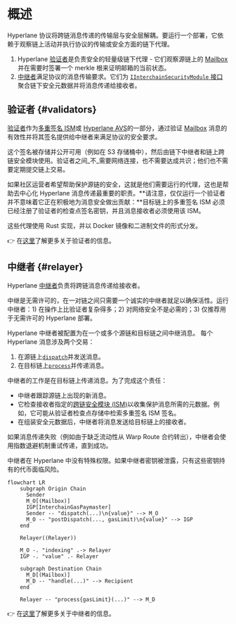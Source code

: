 # 概述

Hyperlane 协议将跨链消息传递的传输层与安全层解耦。要运行一个部署，它依赖于观察链上活动并执行协议的传输或安全方面的链下代理。

1. Hyperlane [验证者](#validator)是负责安全的轻量级链下代理 - 它们观察源链上的 [Mailbox](docs/protocol/mailbox.mdx) 并在需要时签署一个 merkle 根来证明邮箱的当前状态。
2. [中继者](#relayer)满足协议的消息传输要求。它们为 [`IInterchainSecurityModule` 接口](/docs/protocol/ISM/modular-security.mdx)聚合链下安全元数据并将消息传递给接收者。

## 验证者 {#validators}

[验证者](docs/protocol/agents/validators.mdx)作为[多重签名 ISM](docs/protocol/ISM/multisig-ISM.mdx)或 [Hyperlane AVS](docs/protocol/economic-security/hyperlane-avs.mdx)的一部分，通过验证 [Mailbox](docs/protocol/mailbox.mdx) 消息的有效性并将其签名提供给中继者来满足协议的安全要求。

这个签名被存储并公开可用（例如在 S3 存储桶中），然后由链下中继者和链上跨链安全模块使用。验证者之间_不_需要网络连接，也不需要达成共识；他们也不需要定期提交链上交易。

如果社区运营者希望帮助保护源链的安全，这就是他们需要运行的代理，这也是帮助去中心化 Hyperlane 消息传递最重要的职责。**请注意，仅仅运行一个验证者并不意味着它正在积极地为消息安全做出贡献：**目标链上的多重签名 ISM 必须已经注册了验证者的检查点签名密钥，并且消息接收者必须使用该 ISM。

这些代理使用 Rust 实现，并以 Docker 镜像和二进制文件的形式分发。

👉 在[这里](docs/protocol/agents/validators.mdx)了解更多关于验证者的信息。

## 中继者 {#relayer}

Hyperlane [中继者](docs/protocol/agents/relayer.mdx)负责将跨链消息传递给接收者。

中继是无需许可的，在一对链之间只需要一个诚实的中继者就足以确保活性。运行中继者：1) 在操作上比验证者复杂得多；2) 对网络安全不是必需的；3) 仅推荐用于无需许可的 Hyperlane 部署。

Hyperlane 中继者被配置为在一个或多个源链和目标链之间中继消息。
每个 Hyperlane 消息涉及两个交易：

1. 在源链上[`dispatch`](docs/reference/messaging/send.mdx)并发送消息。
2. 在目标链上[`process`](docs/reference/messaging/receive.mdx)并传递消息。

中继者的工作是在目标链上传递消息。为了完成这个责任：

- 中继者跟踪源链上出现的新消息。
- 它检查接收者指定的[跨链安全模块 (ISM)](/docs/protocol/ISM/modular-security.mdx)以收集保护消息所需的元数据。例如，它可能从验证者检查点存储中检索多重签名 ISM 签名。
- 在组装安全元数据后，中继者将消息发送给目标链上的接收者。

如果消息传递失败（例如由于缺乏流动性从 Warp Route 合约转出），中继者会使用指数退避机制重试传递，直到成功。

中继者在 Hyperlane 中没有特殊权限。如果中继者密钥被泄露，只有这些密钥持有的代币面临风险。

```mermaid
flowchart LR
    subgraph Origin Chain
      Sender
      M_O[(Mailbox)]
      IGP[InterchainGasPaymaster]
      Sender -- "dispatch(...)\n{value}" --> M_O
      M_O -- "postDispatch(..., gasLimit)\n{value}" --> IGP
    end

    Relayer((Relayer))

    M_O -. "indexing" .-> Relayer
    IGP -. "value" .- Relayer

    subgraph Destination Chain
      M_D[(Mailbox)]
      M_D -- "handle(...)" --> Recipient
    end

    Relayer -- "process{gasLimit}(...)" --> M_D
```

👉 在[这里](docs/protocol/agents/relayer.mdx)了解更多关于中继者的信息。
